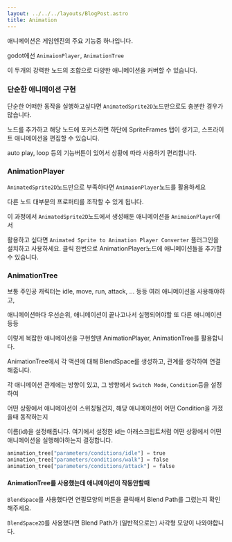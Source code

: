 ```yaml
---
layout: ../../../layouts/BlogPost.astro
title: Animation
---
```


애니메이션은 게임엔진의 주요 기능중 하나입니다.

godot에선 ```AnimaionPlayer```, ```AnimationTree```

이 두개의 강력한 노드의 조합으로 다양한 애니메이션을 커버할 수 있습니다.

### 단순한 애니메이션 구현

단순한 어떠한 동작을 실행하고싶다면 ```AnimatedSprite2D```노드만으로도 충분한 경우가 많습니다.

노드를 추가하고 해당 노드에 포커스하면 하단에 SpriteFrames 탭이 생기고, 스프라이트 애니메이션을 편집할 수 있습니다.

auto play, loop 등의 기능버튼이 있어서 상황에 따라 사용하기 편리합니다.

### AnimationPlayer

```AnimatedSprite2D```노드만으로 부족하다면 ```AnimaionPlayer```노드를 활용하세요

다른 노드 대부분의 프로퍼티를 조작할 수 있게 됩니다.

이 과정에서 ```AnimatedSprite2D```노드에서 생성해둔 애니메이션을 ```AnimaionPlayer```에서

활용하고 싶다면 ```Animated Sprite to Animation Player Converter``` 플러그인을 설치하고 사용하세요. 클릭 한번으로 AnimationPlayer노드에 애니메이션들을 추가할 수 있습니다.

### AnimationTree

보통 주인공 캐릭터는 idle, move, run, attack, ... 등등 여러 애니메이션을 사용해야하고,

애니메이션마다 우선순위, 애니메이션이 끝나고나서 실행되어야할 또 다른 애니메이션 등등

이렇게 복잡한 애니메이션을 구현할땐 AnimationPlayer, AnimationTree를 활용합니다.

AnimationTree에서 각 액션에 대해 BlendSpace를 생성하고, 관계를 생각하여 연결해줍니다.

각 애니메이션 관계에는 방향이 있고, 그 방향에서 ```Switch Mode```, ```Condition```등을 설정하여

어떤 상황에서 애니메이션이 스위칭될건지, 해당 애니메이션이 어떤 Condition을 가졌을때 동작하는지

이름(id)을 설정해줍니다. 여기에서 설정한 id는 아래스크립트처럼 어떤 상황에서 어떤 애니메이션을 실행해야하는지 결정합니다.

```python
animation_tree["parameters/conditions/idle"] = true
animation_tree["parameters/conditions/walk"] = false
animation_tree["parameters/conditions/attack"] = false
```

#### AnimationTree를 사용했는데 애니메이션이 작동안할때

```BlendSpace```를 사용했다면 연필모양의 버튼을 클릭해서 Blend Path를 그렸는지 확인해주세요.

```BlendSpace2D```를 사용했다면 Blend Path가 (일반적으로는) 사각형 모양이 나와야합니다.